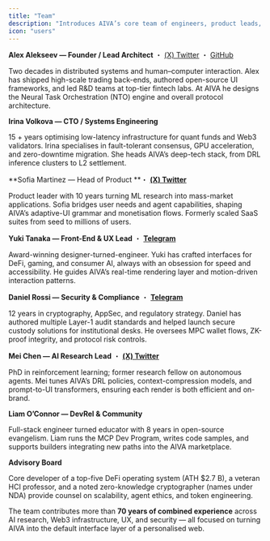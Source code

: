 ```yaml
---
title: "Team"
description: "Introduces AIVA’s core team of engineers, product leads, security experts, and ecosystem builders."
icon: "users"
---
```


**Alex Alekseev — Founder / Lead Architect** ・ [(X) Twitter](https://x.com/alex_alekseev_1?s=21) ・ [GitHub](https://github.com/leks20?tab=repositories)

Two decades in distributed systems and human–computer interaction. Alex has shipped high-scale trading back-ends, authored open-source UI frameworks, and led R&D teams at top-tier fintech labs. At AIVA he designs the Neural Task Orchestration (NTO) engine and overall protocol architecture.

**Irina Volkova — CTO / Systems Engineering**

15 \+ years optimising low-latency infrastructure for quant funds and Web3 validators. Irina specialises in fault-tolerant consensus, GPU acceleration, and zero-downtime migration. She heads AIVA’s deep-tech stack, from DRL inference clusters to L2 settlement.

**Sofia Martinez — Head of Product **・ [**(X) Twitter**](https://x.com/sofiamrtinezeth)

Product leader with 10 years turning ML research into mass-market applications. Sofia bridges user needs and agent capabilities, shaping AIVA’s adaptive-UI grammar and monetisation flows. Formerly scaled SaaS suites from seed to millions of users.

**Yuki Tanaka — Front-End & UX Lead** ・ [**Telegram**](https://t.me/yukitanakaa)

Award-winning designer-turned-engineer. Yuki has crafted interfaces for DeFi, gaming, and consumer AI, always with an obsession for speed and accessibility. He guides AIVA’s real-time rendering layer and motion-driven interaction patterns.

**Daniel Rossi — Security & Compliance** ・ [**Telegram**](https://t.me/danielrossii)

12 years in cryptography, AppSec, and regulatory strategy. Daniel has authored multiple Layer-1 audit standards and helped launch secure custody solutions for institutional desks. He oversees MPC wallet flows, ZK-proof integrity, and protocol risk controls.

**Mei Chen — AI Research Lead** ・ [**(X) Twitter**](https://x.com/meichen_eth)

PhD in reinforcement learning; former research fellow on autonomous agents. Mei tunes AIVA’s DRL policies, context-compression models, and prompt-to-UI transformers, ensuring each render is both efficient and on-brand.

**Liam O’Connor — DevRel & Community**

Full-stack engineer turned educator with 8 years in open-source evangelism. Liam runs the MCP Dev Program, writes code samples, and supports builders integrating new paths into the AIVA marketplace.

**Advisory Board**

Core developer of a top-five DeFi operating system (ATH \$2.7 B), a veteran HCI professor, and a noted zero-knowledge cryptographer (names under NDA) provide counsel on scalability, agent ethics, and token engineering.

The team contributes more than **70 years of combined experience** across AI research, Web3 infrastructure, UX, and security — all focused on turning AIVA into the default interface layer of a personalised web.